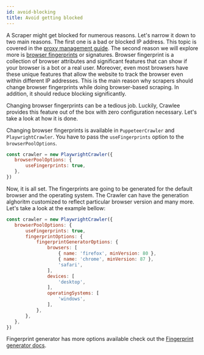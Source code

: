 ```yaml
---
id: avoid-blocking
title: Avoid getting blocked
---
```


A Scraper might get blocked for numerous reasons. Let's narrow it down to two main reasons. The first one is a bad or blocked IP address. This topic is covered in the [proxy management guide](proxy_management.mdx). The second reason we will explore more is [browser fingerprints](https://pixelprivacy.com/resources/browser-fingerprinting/) or signatures.
Browser fingerprint is a collection of browser attributes and significant features that can show if your browser is a bot or a real user. Moreover, even most browsers have these unique features that allow the website to track the browser even within different IP addresses. This is the main reason why scrapers should change browser fingerprints while doing browser-based scraping. In addition, it should reduce blocking significantly.

Changing browser fingerprints can be a tedious job. Luckily, Crawlee provides this feature out of the box with zero configuration necessary. Let's take a look at how it is done.

 Changing browser fingerprints is available in `PuppeteerCrawler` and `PlaywrightCrawler`. You have to pass the `useFingerprints` option to the `browserPoolOptions`.

 ```javascript
const crawler = new PlaywrightCrawler({
    browserPoolOptions: {
        useFingerprints: true,
    },
})
 ```
Now, it is all set. The fingerprints are going to be generated for the default browser and the operating system. The Crawler can have the generation alghoritm customized to reflect particular browser version and many more. Let's take a look at the example bellow:

 ```javascript
const crawler = new PlaywrightCrawler({
    browserPoolOptions: {
        useFingerprints: true,
        fingerprintOptions: {
            fingerprintGeneratorOptions: {
                browsers: [
                    { name: 'firefox', minVersion: 80 },
                    { name: 'chrome', minVersion: 87 },
                    'safari',
                ],
                devices: [
                    'desktop',
                ],
                operatingSystems: [
                    'windows',
                ],
            },
        },
    },
})
 ```
 Fingerprint generator has more options available check out the [Fingerprint generator docs](https://github.com/apify/fingerprint-generator#HeaderGeneratorOptions).
